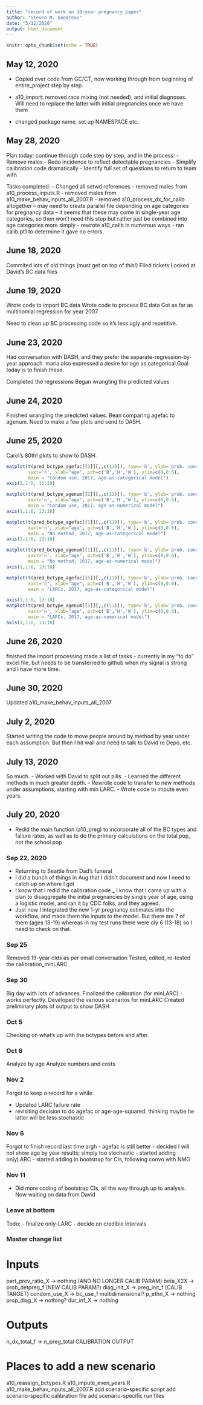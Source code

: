 ```yaml
---
title: "record of work on 10-year pregnancy paper"
author: "Steven M. Goodreau"
date: "5/12/2020"
output: html_document
---
```


```r
knitr::opts_chunk$set(echo = TRUE)
```

## May 12, 2020

- Copied over code from GC/CT, now working through from beginning of entire_project step by step.

- a10_import:  removed race mixing (not needed), and initial diagnoses.  Will need to replace the latter with initial pregnancies once we have them

- changed package name, set up NAMESPACE etc.  

## May 28, 2020

Plan today: continue through code step by step, and in the process:
- Remove males
- Redo incidence to reflect detectable pregnancies
- Simplify calibration code dramatically
- Identify full set of questions to return to team with

Tasks completed:
- Changed all setwd references
- removed males from a10_process_inputs.R
- removed males from a10_make_behav_inputs_all_2007.R
- removed a10_process_dx_for_calib altogether 
-- may need to create parallel file depending on age categories for pregnancy data -- it seems that these may come in single-year age categories, so then won't need this step but rather just be combined into age categories more simply
- rewrote a10_calib in numerous ways
- ran calib.pt1 to determine it gave no errors.

## June 18, 2020

Commited lots of old things (must get on top of this!)
Filed tickets
Looked at David's BC data files

## June 19, 2020

Wrote code to import BC data
Wrote code to process BC data
Got as far as multinomial regression for year 2007.  

Need to clean up BC processing code so it's less ugly and repetitive.

## June 23, 2020

Had conversation with DASH, and they prefer the separate-regression-by-year approach. maria also expressed a desire for age as categorical.Goal today is to finish these.

Completed the regressions
Began wrangling the predicted values

## June 24, 2020

Finished wrangling the predicted values.  Bean comparing agefac to agenum.  Need to make a few plots and send to DASH.

## June 25, 2020

Carol's 80th!
plots to show to DASH:

```r

matplot(t(pred_bctype_agefac[[2]][,,c(11)]), type='b', ylab='prob. condom use', 
        xaxt='n', xlab="age", pch=c('B','H','W'), ylim=c(0,0.6), 
        main = "Condom use, 2017, age-as-categorical model")
axis(1,1:6, 13:18)

matplot(t(pred_bctype_agenum[[2]][,,c(11)]), type='b', ylab='prob. condom use', 
        xaxt='n', xlab="age", pch=c('B','H','W'), ylim=c(0,0.6), 
        main = "Condom use, 2017, age-as-numerical model")
axis(1,1:6, 13:18)

matplot(t(pred_bctype_agefac[[1]][,,c(11)]), type='b', ylab='prob. condom use', 
        xaxt='n', xlab="age", pch=c('B','H','W'), ylim=c(0,0.6), 
        main = "No method, 2017, age-as-categorical model")
axis(1,1:6, 13:18)

matplot(t(pred_bctype_agenum[[1]][,,c(11)]), type='b', ylab='prob. condom use', 
        xaxt='n', xlab="age", pch=c('B','H','W'), ylim=c(0,0.6), 
        main = "No method, 2017, age-as-numerical model")
axis(1,1:6, 13:18)

matplot(t(pred_bctype_agefac[[5]][,,c(11)]), type='b', ylab='prob. condom use', 
        xaxt='n', xlab="age", pch=c('B','H','W'), ylim=c(0,0.6), 
        main = "LARCs, 2017, age-as-categorical model")

axis(1,1:6, 13:18)
matplot(t(pred_bctype_agenum[[5]][,,c(11)]), type='b', ylab='prob. condom use', 
        xaxt='n', xlab="age", pch=c('B','H','W'), ylim=c(0,0.6), 
        main = "LARCs, 2017, age-as-numerical model")
axis(1,1:6, 13:18)

```

## June 26, 2020

finished the import processing
made a list of tasks - currently in my "to do" excel file, but needs to be transferred to github when my signal is strong and I have more time.

## June 30, 2020

Updated a10_make_behav_inputs_all_2007

## July 2, 2020

Started writing the code to move people around by method by year under each assumption.  But then I hit  wall and need to talk to David re Depo, etc.

## July 13, 2020

So much.
- Worked with David to split out pills.
- Learned the different methods in much greater depth.
- Rewrote code to transfer to new methods under assumptions, starting with min LARC.
- Wrote code to impute even years.

## July 20, 2020

- Redid the main function (a10_preg) to incorporate all of the BC types and failure rates, as well as to do the primary calculations on the total pop, not the school pop

### Sep 22, 2020

- Returning to Seattle from Dad's funeral  
- I did a bunch of things in Aug that I didn't document and now I need to catch up on where I got
- I know that I redid the calibration code
_ I know that I came up with a plan to disaggregate the initial pregnancies by single year of age, using a logistic model, and ran it by CDC folks, and they agreed.
- Just now I integrated the new 1-yr pregnancy estimates into the workflow, and made them the inputs to the model.  But there are 7 of them (ages 13-19) whereas in my test runs there were oly 6 (13-18) so I need to check on that.

### Sep 25

Removed 19-year olds as per email conversation
Tested, edited, re-tested the calibration_minLARC

### Sep 30

Big day with lots of advances.
Finalized the calibration (for minLARC) - works perfectly.
Developed the various scenarios for minLARC
Created preliminary plots of output to show DASH

### Oct 5

Checking on what's up with the bctypes before and after.

### Oct 6

Analyze by age
Analyze numbers and costs

### Nov 2

Forgot to keep a record for a while.

- Updated LARC failure rate
- revisiting decision to do agefac or age-age-squared, thinking maybe he latter 
will be less stochastic

### Nov 6

Forgot to finish record last time argh
- agefac is still better
- decided I will not show age by year results; simply too stochastic
- started adding onlyLARC
- started adding in bootstrap for CIs, following convo with NMG

### Nov 11

- Did more coding of bootstrap CIs, all the way through up to analysis.  Now waiting on data from David

### Leave at bottom

Todo:
- finalize only-LARC
- decide on credible intervals

### Master change list

# Inputs
part_prev_ratio_X    -> nothing             (AND NO LONGER CALIB PARAM)
beta_X2X             -> prob_detpreg_f      (NEW CALIB PARAM?)
diag_init_X          -> preg_init_f         (CALIB TARGET)
condom_use_X         -> bc_use_f            multidimensional?
p_ethn_X             -> nothing
prop_diag_X          -> nothing?
dur_inf_X            -> nothing

# Outputs
n_dx_total_f         -> n_preg_total        CALIBRATION OUTPUT

#  Places to add a new scenario
a10_reassign_bctypes.R
a10_impute_even_years.R
a10_make_behav_inputs_all_2007.R
add scenario-specific script
add scenario-specific calibration file
add scenario-specific run files
